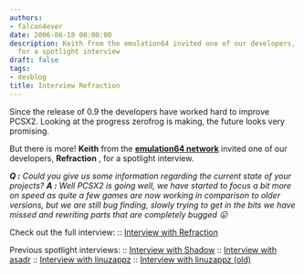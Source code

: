 ```yaml
---
authors:
- falcon4ever
date: 2006-06-18 00:00:00
description: Keith from the emulation64 invited one of our developers, Refraction,
  for a spotlight interview
draft: false
tags:
- devblog
title: Interview Refraction
---
```


Since the release of 0.9 the developers have worked hard to improve
PCSX2. Looking at the progress zerofrog is making, the future looks very
promising.

<!-- truncate -->

But there is more! **Keith** from the **[emulation64
network](http://www.emulation64.com)** invited one of our developers,
**Refraction** , for a spotlight interview.

***Q :** Could you give us some information regarding the current state
of your projects?
**A :** Well PCSX2 is going well, we have started to focus a bit more on
speed as quite a few games are now working in comparison to older
versions, but we are still bug finding, slowly trying to get in the bits
we have missed and rewriting parts that are completely bugged
😛*

Check out the full interview:
:: [Interview with
Refraction](http://www.emulation64.com/spotlights/26/)

Previous spotlight interviews:
:: [Interview with Shadow](http://www.emulation64.com/spotlights/8/)
:: [Interview with asadr](http://www.emulation64.com/spotlights/6/)
:: [Interview with
linuzappz](http://www.emulation64.com/spotlights/18/)
:: [Interview with linuzappz
(old)](http://www.emulation64.com/spotlights/1/)